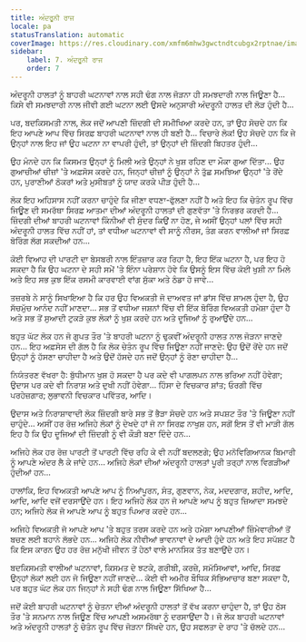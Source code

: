 ```yaml
---
title: ਅੰਦਰੂਨੀ ਰਾਜ
locale: pa
statusTranslation: automatic
coverImage: https://res.cloudinary.com/xmfm6mhw3gwctndtcubgx2rptnae/image/upload/v1740468922/small_cover_tratado_de_psicologia_revolucionaria_a4c0dca4e0.webp
sidebar:
    label: 7. ਅੰਦਰੂਨੀ ਰਾਜ
    order: 7
---
```

ਅੰਦਰੂਨੀ ਹਾਲਤਾਂ ਨੂੰ ਬਾਹਰੀ ਘਟਨਾਵਾਂ ਨਾਲ ਸਹੀ ਢੰਗ ਨਾਲ ਜੋੜਨਾ ਹੀ ਸਮਝਦਾਰੀ ਨਾਲ ਜਿਊਣਾ ਹੈ... ਕਿਸੇ ਵੀ ਸਮਝਦਾਰੀ ਨਾਲ ਜੀਵੀ ਗਈ ਘਟਨਾ ਲਈ ਉਸਦੇ ਅਨੁਸਾਰੀ ਅੰਦਰੂਨੀ ਹਾਲਤ ਦੀ ਲੋੜ ਹੁੰਦੀ ਹੈ...

ਪਰ, ਬਦਕਿਸਮਤੀ ਨਾਲ, ਲੋਕ ਜਦੋਂ ਆਪਣੀ ਜ਼ਿੰਦਗੀ ਦੀ ਸਮੀਖਿਆ ਕਰਦੇ ਹਨ, ਤਾਂ ਉਹ ਸੋਚਦੇ ਹਨ ਕਿ ਇਹ ਆਪਣੇ ਆਪ ਵਿੱਚ ਸਿਰਫ਼ ਬਾਹਰੀ ਘਟਨਾਵਾਂ ਨਾਲ ਹੀ ਬਣੀ ਹੈ... ਵਿਚਾਰੇ ਲੋਕ! ਉਹ ਸੋਚਦੇ ਹਨ ਕਿ ਜੇ ਉਨ੍ਹਾਂ ਨਾਲ ਇਹ ਜਾਂ ਉਹ ਘਟਨਾ ਨਾ ਵਾਪਰੀ ਹੁੰਦੀ, ਤਾਂ ਉਨ੍ਹਾਂ ਦੀ ਜ਼ਿੰਦਗੀ ਬਿਹਤਰ ਹੁੰਦੀ...

ਉਹ ਮੰਨਦੇ ਹਨ ਕਿ ਕਿਸਮਤ ਉਨ੍ਹਾਂ ਨੂੰ ਮਿਲੀ ਅਤੇ ਉਨ੍ਹਾਂ ਨੇ ਖੁਸ਼ ਰਹਿਣ ਦਾ ਮੌਕਾ ਗੁਆ ਦਿੱਤਾ... ਉਹ ਗੁਆਚੀਆਂ ਚੀਜ਼ਾਂ 'ਤੇ ਅਫ਼ਸੋਸ ਕਰਦੇ ਹਨ, ਜਿਨ੍ਹਾਂ ਚੀਜ਼ਾਂ ਨੂੰ ਉਨ੍ਹਾਂ ਨੇ ਤੁੱਛ ਸਮਝਿਆ ਉਨ੍ਹਾਂ 'ਤੇ ਰੋਂਦੇ ਹਨ, ਪੁਰਾਣੀਆਂ ਠੋਕਰਾਂ ਅਤੇ ਮੁਸੀਬਤਾਂ ਨੂੰ ਯਾਦ ਕਰਕੇ ਪੀੜ ਹੁੰਦੀ ਹੈ...

ਲੋਕ ਇਹ ਅਹਿਸਾਸ ਨਹੀਂ ਕਰਨਾ ਚਾਹੁੰਦੇ ਕਿ ਜੀਣਾ ਵਧਣਾ-ਫੁੱਲਣਾ ਨਹੀਂ ਹੈ ਅਤੇ ਇਹ ਕਿ ਚੇਤੰਨ ਰੂਪ ਵਿੱਚ ਜਿਊਣ ਦੀ ਸਮਰੱਥਾ ਸਿਰਫ਼ ਆਤਮਾ ਦੀਆਂ ਅੰਦਰੂਨੀ ਹਾਲਤਾਂ ਦੀ ਗੁਣਵੱਤਾ 'ਤੇ ਨਿਰਭਰ ਕਰਦੀ ਹੈ... ਜ਼ਿੰਦਗੀ ਦੀਆਂ ਬਾਹਰੀ ਘਟਨਾਵਾਂ ਕਿੰਨੀਆਂ ਵੀ ਸੁੰਦਰ ਕਿਉਂ ਨਾ ਹੋਣ, ਜੇ ਅਸੀਂ ਉਨ੍ਹਾਂ ਪਲਾਂ ਵਿੱਚ ਸਹੀ ਅੰਦਰੂਨੀ ਹਾਲਤ ਵਿੱਚ ਨਹੀਂ ਹਾਂ, ਤਾਂ ਵਧੀਆ ਘਟਨਾਵਾਂ ਵੀ ਸਾਨੂੰ ਨੀਰਸ, ਤੰਗ ਕਰਨ ਵਾਲੀਆਂ ਜਾਂ ਸਿਰਫ਼ ਬੋਰਿੰਗ ਲੱਗ ਸਕਦੀਆਂ ਹਨ...

ਕੋਈ ਵਿਆਹ ਦੀ ਪਾਰਟੀ ਦਾ ਬੇਸਬਰੀ ਨਾਲ ਇੰਤਜ਼ਾਰ ਕਰ ਰਿਹਾ ਹੈ, ਇਹ ਇੱਕ ਘਟਨਾ ਹੈ, ਪਰ ਇਹ ਹੋ ਸਕਦਾ ਹੈ ਕਿ ਉਹ ਘਟਨਾ ਦੇ ਸਹੀ ਸਮੇਂ 'ਤੇ ਇੰਨਾ ਪਰੇਸ਼ਾਨ ਹੋਵੇ ਕਿ ਉਸਨੂੰ ਇਸ ਵਿੱਚ ਕੋਈ ਖੁਸ਼ੀ ਨਾ ਮਿਲੇ ਅਤੇ ਇਹ ਸਭ ਕੁਝ ਇੱਕ ਰਸਮੀ ਕਾਰਵਾਈ ਵਾਂਗ ਸੁੱਕਾ ਅਤੇ ਠੰਡਾ ਹੋ ਜਾਵੇ...

ਤਜ਼ਰਬੇ ਨੇ ਸਾਨੂੰ ਸਿਖਾਇਆ ਹੈ ਕਿ ਹਰ ਉਹ ਵਿਅਕਤੀ ਜੋ ਦਾਅਵਤ ਜਾਂ ਡਾਂਸ ਵਿੱਚ ਸ਼ਾਮਲ ਹੁੰਦਾ ਹੈ, ਉਹ ਸੱਚਮੁੱਚ ਆਨੰਦ ਨਹੀਂ ਮਾਣਦਾ... ਸਭ ਤੋਂ ਵਧੀਆ ਜਸ਼ਨਾਂ ਵਿੱਚ ਵੀ ਇੱਕ ਬੋਰਿੰਗ ਵਿਅਕਤੀ ਹਮੇਸ਼ਾ ਹੁੰਦਾ ਹੈ ਅਤੇ ਸਭ ਤੋਂ ਸੁਆਦੀ ਟੁਕੜੇ ਕੁਝ ਲੋਕਾਂ ਨੂੰ ਖੁਸ਼ ਕਰਦੇ ਹਨ ਅਤੇ ਦੂਜਿਆਂ ਨੂੰ ਰੁਆਉਂਦੇ ਹਨ...

ਬਹੁਤ ਘੱਟ ਲੋਕ ਹਨ ਜੋ ਗੁਪਤ ਤੌਰ 'ਤੇ ਬਾਹਰੀ ਘਟਨਾ ਨੂੰ ਢੁਕਵੀਂ ਅੰਦਰੂਨੀ ਹਾਲਤ ਨਾਲ ਜੋੜਨਾ ਜਾਣਦੇ ਹਨ... ਇਹ ਅਫ਼ਸੋਸ ਦੀ ਗੱਲ ਹੈ ਕਿ ਲੋਕ ਚੇਤੰਨ ਰੂਪ ਵਿੱਚ ਜਿਊਣਾ ਨਹੀਂ ਜਾਣਦੇ: ਉਹ ਉਦੋਂ ਰੋਂਦੇ ਹਨ ਜਦੋਂ ਉਨ੍ਹਾਂ ਨੂੰ ਹੱਸਣਾ ਚਾਹੀਦਾ ਹੈ ਅਤੇ ਉਦੋਂ ਹੱਸਦੇ ਹਨ ਜਦੋਂ ਉਨ੍ਹਾਂ ਨੂੰ ਰੋਣਾ ਚਾਹੀਦਾ ਹੈ...

ਨਿਯੰਤਰਣ ਵੱਖਰਾ ਹੈ: ਬੁੱਧੀਮਾਨ ਖੁਸ਼ ਹੋ ਸਕਦਾ ਹੈ ਪਰ ਕਦੇ ਵੀ ਪਾਗਲਪਨ ਨਾਲ ਭਰਿਆ ਨਹੀਂ ਹੋਵੇਗਾ; ਉਦਾਸ ਪਰ ਕਦੇ ਵੀ ਨਿਰਾਸ਼ ਅਤੇ ਦੁਖੀ ਨਹੀਂ ਹੋਵੇਗਾ... ਹਿੰਸਾ ਦੇ ਵਿਚਕਾਰ ਸ਼ਾਂਤ; ਓਰਗੀ ਵਿੱਚ ਪਰਹੇਜ਼ਗਾਰ; ਲੁਭਾਵਨੀ ਵਿਚਕਾਰ ਪਵਿੱਤਰ, ਆਦਿ।

ਉਦਾਸ ਅਤੇ ਨਿਰਾਸ਼ਾਵਾਦੀ ਲੋਕ ਜ਼ਿੰਦਗੀ ਬਾਰੇ ਸਭ ਤੋਂ ਭੈੜਾ ਸੋਚਦੇ ਹਨ ਅਤੇ ਸਪਸ਼ਟ ਤੌਰ 'ਤੇ ਜਿਊਣਾ ਨਹੀਂ ਚਾਹੁੰਦੇ... ਅਸੀਂ ਹਰ ਰੋਜ਼ ਅਜਿਹੇ ਲੋਕਾਂ ਨੂੰ ਦੇਖਦੇ ਹਾਂ ਜੋ ਨਾ ਸਿਰਫ਼ ਨਾਖੁਸ਼ ਹਨ, ਸਗੋਂ ਇਸ ਤੋਂ ਵੀ ਮਾੜੀ ਗੱਲ ਇਹ ਹੈ ਕਿ ਉਹ ਦੂਜਿਆਂ ਦੀ ਜ਼ਿੰਦਗੀ ਨੂੰ ਵੀ ਕੌੜੀ ਬਣਾ ਦਿੰਦੇ ਹਨ...

ਅਜਿਹੇ ਲੋਕ ਹਰ ਰੋਜ਼ ਪਾਰਟੀ ਤੋਂ ਪਾਰਟੀ ਵਿੱਚ ਰਹਿ ਕੇ ਵੀ ਨਹੀਂ ਬਦਲਣਗੇ; ਉਹ ਮਨੋਵਿਗਿਆਨਕ ਬਿਮਾਰੀ ਨੂੰ ਆਪਣੇ ਅੰਦਰ ਲੈ ਕੇ ਜਾਂਦੇ ਹਨ... ਅਜਿਹੇ ਲੋਕਾਂ ਦੀਆਂ ਅੰਦਰੂਨੀ ਹਾਲਤਾਂ ਪੂਰੀ ਤਰ੍ਹਾਂ ਨਾਲ ਵਿਗੜੀਆਂ ਹੁੰਦੀਆਂ ਹਨ...

ਹਾਲਾਂਕਿ, ਇਹ ਵਿਅਕਤੀ ਆਪਣੇ ਆਪ ਨੂੰ ਨਿਆਂਪੂਰਨ, ਸੰਤ, ਗੁਣਵਾਨ, ਨੇਕ, ਮਦਦਗਾਰ, ਸ਼ਹੀਦ, ਆਦਿ, ਆਦਿ, ਆਦਿ ਵਜੋਂ ਦਰਸਾਉਂਦੇ ਹਨ। ਇਹ ਅਜਿਹੇ ਲੋਕ ਹਨ ਜੋ ਆਪਣੇ ਆਪ ਨੂੰ ਬਹੁਤ ਜ਼ਿਆਦਾ ਸਮਝਦੇ ਹਨ; ਅਜਿਹੇ ਲੋਕ ਜੋ ਆਪਣੇ ਆਪ ਨੂੰ ਬਹੁਤ ਪਿਆਰ ਕਰਦੇ ਹਨ...

ਅਜਿਹੇ ਵਿਅਕਤੀ ਜੋ ਆਪਣੇ ਆਪ 'ਤੇ ਬਹੁਤ ਤਰਸ ਕਰਦੇ ਹਨ ਅਤੇ ਹਮੇਸ਼ਾ ਆਪਣੀਆਂ ਜ਼ਿੰਮੇਵਾਰੀਆਂ ਤੋਂ ਬਚਣ ਲਈ ਬਹਾਨੇ ਲੱਭਦੇ ਹਨ... ਅਜਿਹੇ ਲੋਕ ਨੀਵੀਆਂ ਭਾਵਨਾਵਾਂ ਦੇ ਆਦੀ ਹੁੰਦੇ ਹਨ ਅਤੇ ਇਹ ਸਪੱਸ਼ਟ ਹੈ ਕਿ ਇਸ ਕਾਰਨ ਉਹ ਹਰ ਰੋਜ਼ ਮਨੁੱਖੀ ਜੀਵਨ ਤੋਂ ਹੇਠਾਂ ਵਾਲੇ ਮਾਨਸਿਕ ਤੱਤ ਬਣਾਉਂਦੇ ਹਨ।

ਬਦਕਿਸਮਤੀ ਵਾਲੀਆਂ ਘਟਨਾਵਾਂ, ਕਿਸਮਤ ਦੇ ਝਟਕੇ, ਗਰੀਬੀ, ਕਰਜ਼ੇ, ਸਮੱਸਿਆਵਾਂ, ਆਦਿ, ਸਿਰਫ਼ ਉਨ੍ਹਾਂ ਲੋਕਾਂ ਲਈ ਹਨ ਜੋ ਜਿਊਣਾ ਨਹੀਂ ਜਾਣਦੇ... ਕੋਈ ਵੀ ਅਮੀਰ ਬੌਧਿਕ ਸੱਭਿਆਚਾਰ ਬਣਾ ਸਕਦਾ ਹੈ, ਪਰ ਬਹੁਤ ਘੱਟ ਲੋਕ ਹਨ ਜਿਨ੍ਹਾਂ ਨੇ ਸਹੀ ਢੰਗ ਨਾਲ ਜਿਊਣਾ ਸਿੱਖਿਆ ਹੈ...

ਜਦੋਂ ਕੋਈ ਬਾਹਰੀ ਘਟਨਾਵਾਂ ਨੂੰ ਚੇਤਨਾ ਦੀਆਂ ਅੰਦਰੂਨੀ ਹਾਲਤਾਂ ਤੋਂ ਵੱਖ ਕਰਨਾ ਚਾਹੁੰਦਾ ਹੈ, ਤਾਂ ਉਹ ਠੋਸ ਤੌਰ 'ਤੇ ਸਨਮਾਨ ਨਾਲ ਜਿਊਣ ਵਿੱਚ ਆਪਣੀ ਅਸਮਰੱਥਾ ਨੂੰ ਦਰਸਾਉਂਦਾ ਹੈ। ਜੋ ਲੋਕ ਬਾਹਰੀ ਘਟਨਾਵਾਂ ਅਤੇ ਅੰਦਰੂਨੀ ਹਾਲਤਾਂ ਨੂੰ ਚੇਤੰਨ ਰੂਪ ਵਿੱਚ ਜੋੜਨਾ ਸਿੱਖਦੇ ਹਨ, ਉਹ ਸਫਲਤਾ ਦੇ ਰਾਹ 'ਤੇ ਚੱਲਦੇ ਹਨ...

